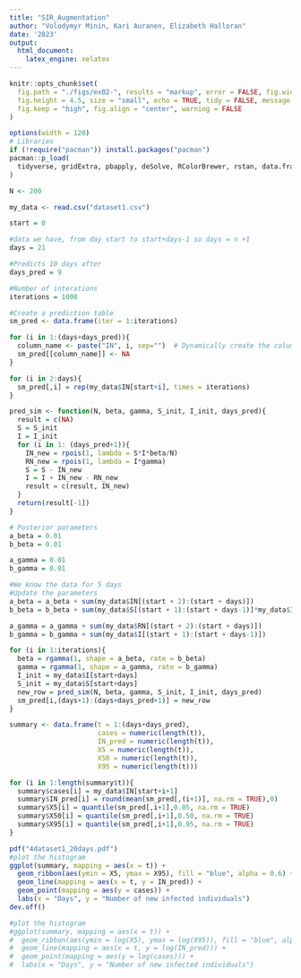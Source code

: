 ---
title: "SIR_Augmentation"
author: "Volodymyr Minin, Kari Auranen, Elizabeth Halloran"
date: '2023'
output:
  html_document:
    latex_engine: xelatex
---

```{r setup, include=FALSE}
knitr::opts_chunk$set(
  fig.path = "./figs/ex02-", results = "markup", error = FALSE, fig.width = 8,
  fig.height = 4.5, size = "small", echo = TRUE, tidy = FALSE, message = FALSE,
  fig.keep = "high", fig.align = "center", warning = FALSE
)
```

```{r include=FALSE}
options(width = 120)
# Libraries
if (!require("pacman")) install.packages("pacman")
pacman::p_load(
  tidyverse, gridExtra, pbapply, deSolve, RColorBrewer, rstan, data.frame
)
```

```{r}
N <- 200

my_data <- read.csv("dataset1.csv")
```

```{r}
start = 0

#data we have, from day start to start+days-1 so days = n +1
days = 21

#Predicts 10 days after
days_pred = 9

#Number of interations
iterations = 1000

#Create a prediction table
sm_pred <- data.frame(iter = 1:iterations)

for (i in 1:(days+days_pred)){
  column_name <- paste("IN", i, sep="")  # Dynamically create the column name
  sm_pred[[column_name]] <- NA
}

for (i in 2:days){
  sm_pred[,i] = rep(my_data$IN[start+i], times = iterations)
}

```

```{r}
pred_sim <- function(N, beta, gamma, S_init, I_init, days_pred){
  result = c(NA)
  S = S_init
  I = I_init
  for (i in 1: (days_pred+1)){
    IN_new = rpois(1, lambda = S*I*beta/N)
    RN_new = rpois(1, lambda = I*gamma)
    S = S - IN_new
    I = I + IN_new - RN_new
    result = c(result, IN_new)
  }
  return(result[-1])
}
```

```{r}
# Posterior parameters
a_beta = 0.01
b_beta = 0.01

a_gamma = 0.01
b_gamma = 0.01

#We know the data for 5 days
#Update the parameters
a_beta = a_beta + sum(my_data$IN[(start + 2):(start + days)]) 
b_beta = b_beta + sum(my_data$S[(start + 1):(start + days-1)]*my_data$I[(start + 1):(start + days-1)]/N) 

a_gamma = a_gamma + sum(my_data$RN[(start + 2):(start + days)]) 
b_gamma = b_gamma + sum(my_data$I[(start + 1):(start + days-1)]) 

```

```{r}

for (i in 1:iterations){
  beta = rgamma(1, shape = a_beta, rate = b_beta)
  gamma = rgamma(1, shape = a_gamma, rate = b_gamma)
  I_init = my_data$I[start+days]
  S_init = my_data$S[start+days]
  new_row = pred_sim(N, beta, gamma, S_init, I_init, days_pred)
  sm_pred[i,(days+1):(days+days_pred+1)] = new_row
}

```

```{r}
summary <- data.frame(t = 1:(days+days_pred),
                      cases = numeric(length(t)),
                      IN_pred = numeric(length(t)),
                      X5 = numeric(length(t)),
                      X50 = numeric(length(t)),
                      X95 = numeric(length(t)))

for (i in 1:length(summary$t)){
  summary$cases[i] = my_data$IN[start+i+1]
  summary$IN_pred[i] = round(mean(sm_pred[,(i+1)], na.rm = TRUE),0)
  summary$X5[i] = quantile(sm_pred[,i+1],0.05, na.rm = TRUE)
  summary$X50[i] = quantile(sm_pred[,i+1],0.50, na.rm = TRUE)
  summary$X95[i] = quantile(sm_pred[,i+1],0.95, na.rm = TRUE)
} 
```

```{r}
pdf("4dataset1_20days.pdf")
#plot the histogram
ggplot(summary, mapping = aes(x = t)) + 
  geom_ribbon(aes(ymin = X5, ymax = X95), fill = "blue", alpha = 0.6) + 
  geom_line(mapping = aes(x = t, y = IN_pred)) + 
  geom_point(mapping = aes(y = cases)) + 
  labs(x = "Days", y = "Number of new infected individuals")
dev.off()
```

```{r}
#plot the histogram
#ggplot(summary, mapping = aes(x = t)) + 
#  geom_ribbon(aes(ymin = log(X5), ymax = log(X95)), fill = "blue", alpha = 0.6) + 
#  geom_line(mapping = aes(x = t, y = log(IN_pred))) + 
#  geom_point(mapping = aes(y = log(cases))) + 
#  labs(x = "Days", y = "Number of new infected individuals")

```


